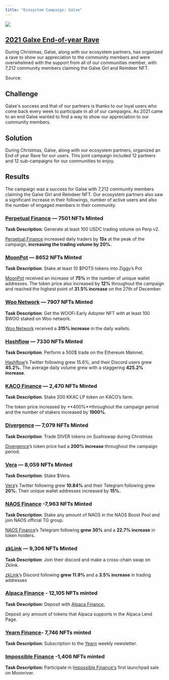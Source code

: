 ```yaml
---
title: "Ecosystem Campaign: Galxe"
---
```


![](/images/case-studies/galxe-case-study-banner-2-09a85d9652a2c371e49a2c8c7e064366.png)

## [2021 Galxe End-of-year Rave](https://blog.galxe.com/growth-hacking-in-web3-2021-project-galaxy-eoy-rave-campaign-recap-946a7452930b)[](#2021-galxe-end-of-year-rave "Direct link to heading")

During Christmas, Galxe, along with our ecosystem partners, has organized a rave to show our appreciation to the community members and were overwhelmed with the support from all of our communities member, with 7,212 community members claiming the Galxe Girl and Reindeer NFT.

Source: [](https://blog.galxe.com/growth-hacking-in-web3-2021-project-galaxy-eoy-rave-campaign-recap-946a7452930b)

## Challenge[](#challenge "Direct link to heading")

Galxe's success and that of our partners is thanks to our loyal users who come back every week to participate in all of our campaigns. As 2021 came to an end Galxe wanted to find a way to show our appreciation to our community members.

## Solution[](#solution "Direct link to heading")

During Christmas, Galxe, along with our ecosystem partners, organized an End of year Rave for our users. This joint campaign included 12 partners and 12 sub-campaigns for our communities to enjoy.

## Results[](#results "Direct link to heading")

The campaign was a success for Galxe with 7,212 community members claiming the Galxe Girl and Reindeer NFT. Our ecosystem partners also saw a significant increase in their followings, number of active users and also the number of engaged members in their community.

### **[Perpetual Finance](https://galxe.com/perp/campaign/GCGRYUUwnX/) — 7501 NFTs Minted**[](#perpetual-finance--7501-nfts-minted "Direct link to heading")

**Task Description**: Generate at least 100 USDC trading volume on Perp v2.

[Perpetual Finance](https://twitter.com/perpprotocol) increased daily traders by **15x** at the peak of the campaign, **increasing the trading volume by 20%.**

### **[MoonPot](https://galxe.com/moonpot/campaign/GCMk8UUMgm/) — 8652 NFTs Minted**[](#moonpot--8652-nfts-minted "Direct link to heading")

**Task Description**: Stake at least 10 $POTS tokens into Ziggy’s Pot

[MoonPot](https://twitter.com/moonpotdotcom) received an increase of **75%** in the number of unique wallet addresses. The token price also increased by **12%** throughout the campaign and reached the highest point of **31.5% increase** on the 27th of December.

### **[Woo Network](https://galxe.com/woonetwork/campaign/GCJZYUUU4A/) — 7907 NFTs Minted**[](#woo-network--7907-nfts-minted "Direct link to heading")

**Task Description**: Get the WOOFi Early Adopter NFT with at least 100 $WOO staked on Woo network.

[Woo Network](https://twitter.com/WOOnetwork) received a **315% increase** in the daily wallets.

### **[Hashflow](https://galxe.com/hashflow/campaign/GCJr8UUnEB/) — 7330 NFTs Minted**[](#hashflow--7330-nfts-minted "Direct link to heading")

**Task Description**: Perform a 500$ trade on the Ethereum Mainnet.

[Hashflow](https://twitter.com/hashflownetwork)’s Twitter following grew 15.6%, and their Discord users grew **45.2%.** The average daily volume grew with a staggering **425.2%** **increase**.

### **[KACO Finance](https://galxe.com/KACO/campaign/GCTh8UUPMK/) — 2,470 NFTs Minted**[](#kaco-finance--2470-nfts-minted "Direct link to heading")

**Task Description**: Stake 200 KKAC LP token on KACO’s farm.

The token price increased by **400%**throughout the campaign period and the number of stakers increased by **1900%.**

### **[Divergence](https://galxe.com/divergence/campaign/GCzc8UUBwB/) — 7,079 NFTs Minted**[](#divergence--7079-nfts-minted "Direct link to heading")

**Task Description**: Trade DIVER tokens on Sushiswap during Christmas

[Divergence](https://twitter.com/divergencedefi)’s token price had a **200% increase** throughout the campaign period.

### **[Vera](https://galxe.com/vera/campaign/GCzd8UUByN/) — 8,059 NFTs Minted**[](#vera--8059-nfts-minted "Direct link to heading")

**Task Description**: Stake $Vera.

[Vera](https://twitter.com/VeraDeFi)’s Twitter following grew **10.84%** and their Telegram following grew **20%.** Their unique wallet addresses increased by **15%.**

### **[NAOS Finance](https://galxe.com/naosfinance/campaign/GCwt8UUAhP/) \-7,963 NFTs Minted**[](#naos-finance--7963-nfts-minted "Direct link to heading")

**Task Description**: Stake any amount of NAOS in the NAOS Boost Pool and join NAOS official TG group.

[NAOS Finance](https://twitter.com/naos%5Ffinance)’s Telegram following **grew 30%** and a **22.7% increase** in token holders.

### **[zkLink](https://galxe.com/zkLink/campaign/GCTA8UUPRX/) — 9,306 NFTs Minted**[](#zklink--9306-nfts-minted "Direct link to heading")

**Task Description**: Join their discord and make a cross-chain swap on Zklink.

[zkLink](https://twitter.com/zkLinkorg)’s Discord following **grew 11.9%** and a **3.5% increase** in trading addresses

### [Alpaca Finance](https://galxe.com/alpacafinance/campaign/GCJC8UUM9N) \- 12,105 NFTs minted[](#alpaca-finance---12105-nfts-minted "Direct link to heading")

**Task Description:** Deposit with [Alpaca Finance.](https://twitter.com/AlpacaFinance)

Deposit any amount of tokens that Alpaca supports in the Alpaca Lend Page.

### [Yearn Finance](https://galxe.com/yearn/campaign/GCTj8UUaoD/)\- 7,746 NFTs minted[](#yearn-finance--7746-nfts-minted "Direct link to heading")

**Task Description:** Subscription to the [Yearn](https://twitter.com/iearnfinance) weekly newsletter.

### [Impossible Finance](https://galxe.com/impossible/campaign/GCh88UUH64/) \-1,406 NFTs minted[](#impossible-finance--1406-nfts-minted "Direct link to heading")

**Task Description:** Participate in I[mpossible Finance's](https://twitter.com/impossiblefi) first launchpad sale on Moonriver.